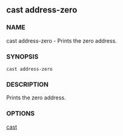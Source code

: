 
## cast address-zero

### NAME

cast address-zero - Prints the zero address.

### SYNOPSIS

`cast address-zero`

### DESCRIPTION

Prints the zero address.

### OPTIONS

<CommonOptions />

[cast](/reference/cast/cast.mdx)
